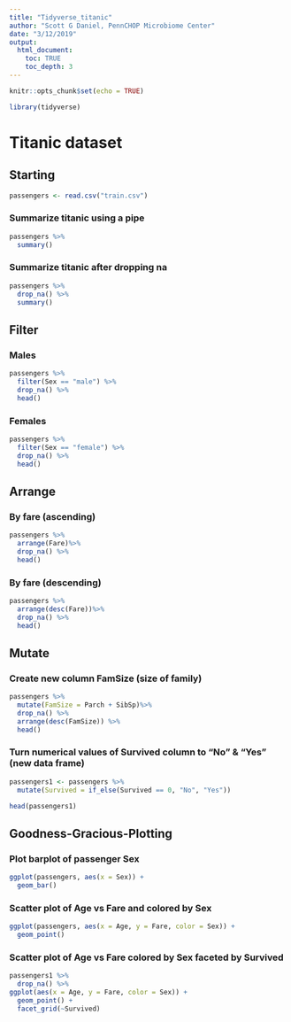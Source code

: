 ```yaml
---
title: "Tidyverse_titanic"
author: "Scott G Daniel, PennCHOP Microbiome Center"
date: "3/12/2019"
output: 
  html_document:
    toc: TRUE
    toc_depth: 3
---
```


```r
knitr::opts_chunk$set(echo = TRUE)
```

```r
library(tidyverse)
```

# Titanic dataset

## Starting

```r


passengers <- read.csv("train.csv")

```

### Summarize titanic using a pipe

```r
passengers %>%
  summary()


```
### Summarize titanic after dropping na

```r

passengers %>%
  drop_na() %>%
  summary()
```

## Filter

### Males

```r
passengers %>%
  filter(Sex == "male") %>%
  drop_na() %>%
  head()
```
### Females

```r
passengers %>%
  filter(Sex == "female") %>%
  drop_na() %>%
  head()
```
## Arrange

### By fare (ascending)
```r
passengers %>%
  arrange(Fare)%>%
  drop_na() %>%
  head()
```

### By fare (descending)
```r
passengers %>%
  arrange(desc(Fare))%>%
  drop_na() %>%
  head()
```

## Mutate

### Create new column FamSize (size of family)

```r
passengers %>%
  mutate(FamSize = Parch + SibSp)%>%
  drop_na() %>%
  arrange(desc(FamSize)) %>%
  head()
```

### Turn numerical values of Survived column to "No" & "Yes" (new data frame)

```r
passengers1 <- passengers %>%
  mutate(Survived = if_else(Survived == 0, "No", "Yes")) 

head(passengers1)
```

## Goodness-Gracious-Plotting

### Plot barplot of passenger Sex

```r
ggplot(passengers, aes(x = Sex)) +
  geom_bar()
```

### Scatter plot of Age vs Fare and colored by Sex

```r
ggplot(passengers, aes(x = Age, y = Fare, color = Sex)) +
  geom_point()
```

### Scatter plot of Age vs Fare colored by Sex faceted by Survived

```r
passengers1 %>%
  drop_na() %>%
ggplot(aes(x = Age, y = Fare, color = Sex)) +
  geom_point() +
  facet_grid(~Survived)
```


